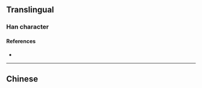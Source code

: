 {{also|澮}}
{{character info}}
==Translingual==

===Han character===
{{Han char|rn=85|rad=水|as=06|sn=9|four=|canj=EOMI|ids=⿰氵会}}

====References====
* {{Han ref|kx=0623.171|hdz=31612.040|uh=6D4D|ud=27981}}

----

==Chinese==
{{zh-see|澮}}